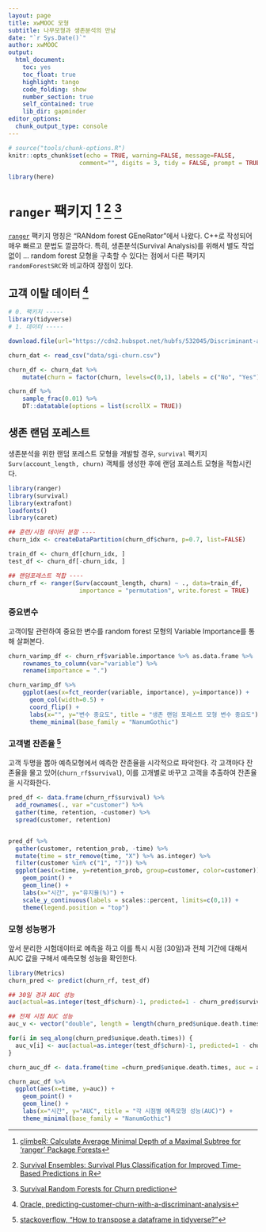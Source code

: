 ```yaml
---
layout: page
title: xwMOOC 모형
subtitle: 나무모형과 생존분석의 만남
date: "`r Sys.Date()`"
author: xwMOOC
output:
  html_document: 
    toc: yes
    toc_float: true
    highlight: tango
    code_folding: show
    number_section: true
    self_contained: true
    lib_dir: gapminder
editor_options: 
  chunk_output_type: console
---
```


``` r
# source("tools/chunk-options.R")
knitr::opts_chunk$set(echo = TRUE, warning=FALSE, message=FALSE,
                    comment="", digits = 3, tidy = FALSE, prompt = TRUE, fig.align = 'center')

library(here)
```


# `ranger` 팩키지  [^climbeR-ranger-survival] [^survival-ensemble] [^survival-randomforestSRC] {#survival-tree}

[`ranger`](https://github.com/imbs-hl/ranger) 팩키지 명칭은 "RANdom forest GEneRator"에서 나왔다. C++로 작성되어 매우 빠르고 문법도 깔끔하다.
특히, 생존분석(Survival Analysis)를 위해서 별도 작업 없이 ... random forest 모형을 구축할 수 있다는 점에서 다른 팩키지 `randomForestSRC`와 비교하여 장점이 있다. 

[^climbeR-ranger-survival]: [climbeR: Calculate Average Minimal Depth of a Maximal Subtree for 'ranger' Package Forests](https://cran.r-project.org/web/packages/climbeR/vignettes/climbeR_examples.html)

[^survival-ensemble]: [Survival Ensembles: Survival Plus Classification for Improved Time-Based Predictions in R](https://amunategui.github.io/survival-ensembles/)

[^survival-randomforestSRC]: [Survival Random Forests for Churn prediction](https://pedroconcejero.wordpress.com/2015/11/12/survival-random-forests-for-churn-prediction-3/)

## 고객 이탈 데이터 [^sgi-churn-dataset] {#survival-random-forest-dataset}

[^sgi-churn-dataset]: [Oracle, predicting-customer-churn-with-a-discriminant-analysis](https://www.datascience.com/blog/predicting-customer-churn-with-a-discriminant-analysis)

``` r
# 0. 팩키지 -----
library(tidyverse)
# 1. 데이터 -----

download.file(url="https://cdn2.hubspot.net/hubfs/532045/Discriminant-analysis-churn-dataset.csv?t=1537486781722", destfile = "data/sgi-churn.csv")

churn_dat <- read_csv("data/sgi-churn.csv")

churn_df <- churn_dat %>% 
    mutate(churn = factor(churn, levels=c(0,1), labels = c("No", "Yes")))

churn_df %>% 
    sample_frac(0.01) %>%
    DT::datatable(options = list(scrollX = TRUE))

```

## 생존 랜덤 포레스트 {#survival-random-forest-fit}

생존분석을 위한 랜덤 포레스트 모형을 개발할 경우,
`survival` 팩키지 `Surv(account_length, churn)` 객체를 생성한 후에 랜덤 포레스트 모형을 적합시킨다.  

```r
library(ranger)
library(survival)
library(extrafont)
loadfonts()
library(caret)

## 훈련/시험 데이터 분할 ----
churn_idx <- createDataPartition(churn_df$churn, p=0.7, list=FALSE)

train_df <- churn_df[churn_idx, ]
test_df <- churn_df[-churn_idx, ]

## 랜덤포레스트 적합 ----
churn_rf <- ranger(Surv(account_length, churn) ~ ., data=train_df, 
                    importance = "permutation", write.forest = TRUE)

```

### 중요변수 {#survival-random-forest-fit-eval}

고객이탈 관련하여 중요한 변수를 random forest 모형의 Variable Importance를 통해 살펴본다.

```r
churn_varimp_df <- churn_rf$variable.importance %>% as.data.frame %>% 
    rownames_to_column(var="variable") %>% 
    rename(importance = ".")

churn_varimp_df %>% 
    ggplot(aes(x=fct_reorder(variable, importance), y=importance)) +
      geom_col(width=0.5) +
      coord_flip() +
      labs(x="", y="변수 중요도", title = "생존 랜덤 포레스트 모형 변수 중요도") +
      theme_minimal(base_family = "NanumGothic")
```


### 고객별 잔존율 [^stackoverflow-transpose] {#survival-random-forest-viz}

[^stackoverflow-transpose]: [stackoverflow, "How to transpose a dataframe in tidyverse?"](https://stackoverflow.com/questions/40306280/how-to-transpose-a-dataframe-in-tidyverse)

고객 두명을 뽑아 예측모형에서 예측한 잔존율을 시각적으로 파악한다. 
각 고객마다 잔존율을 물고 있어(`churn_rf$survival`), 이를 고개별로 바꾸고 고객을 추출하여 잔존율을 시각화한다.

```r

pred_df <- data.frame(churn_rf$survival) %>% 
  add_rownames(., var ="customer") %>% 
  gather(time, retention, -customer) %>% 
  spread(customer, retention)


pred_df %>% 
  gather(customer, retention_prob, -time) %>% 
  mutate(time = str_remove(time, "X") %>% as.integer) %>% 
  filter(customer %in% c("1", "7")) %>% 
  ggplot(aes(x=time, y=retention_prob, group=customer, color=customer)) +
    geom_point() +
    geom_line() +
    labs(x="시간", y="유지율(%)") +
    scale_y_continuous(labels = scales::percent, limits=c(0,1)) +
    theme(legend.position = "top")
```


### 모형 성능평가 {#survival-random-forest-eval}

앞서 분리한 시험데이터로 예측을 하고 이를 특시 시점 (30일)과 전체 기간에 대해서 AUC 값을 구해서 예측모형 성능을 확인한다.

```r
library(Metrics)
churn_pred <- predict(churn_rf, test_df)

## 30일 경과 AUC 성능
auc(actual=as.integer(test_df$churn)-1, predicted=1 - churn_pred$survival[, which(churn_pred$unique.death.times==30)])

## 전체 시점 AUC 성능
auc_v <- vector("double", length = length(churn_pred$unique.death.times))

for(i in seq_along(churn_pred$unique.death.times)) {
  auc_v[i] <- auc(actual=as.integer(test_df$churn)-1, predicted=1 - churn_pred$survival[, which(churn_pred$unique.death.times==i)])
}

churn_auc_df <- data.frame(time =churn_pred$unique.death.times, auc = auc_v)

churn_auc_df %>% 
  ggplot(aes(x=time, y=auc)) +
    geom_point() +
    geom_line() +
    labs(x="시간", y="AUC", title = "각 시점별 예측모형 성능(AUC)") +
    theme_minimal(base_family = "NanumGothic")
```


